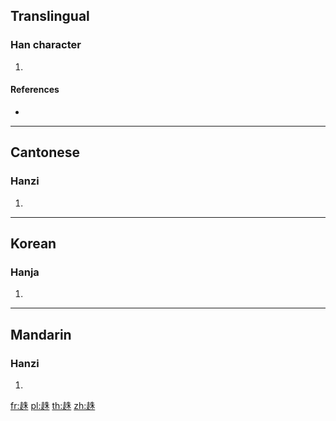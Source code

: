 {{character info/new}}
==Translingual==

===Han character===
{{Han char|rn=156|rad=走|as=06|sn=13|four=45809|canj=GOHJD}}

# {{defn|Han|sort=走06}}

====References====
* {{Han ref|kx=1217.080|dkj=37126|dj=1686.250|hdz=53485.100|uh=8D8E|ud=36238|bh=E060|bd=57440}}

----

==Cantonese==

===Hanzi===
{{yue-hanzi|jyut=syu4|y=syu4}}

# {{defn|lang=yue|sort=走06}}

----

==Korean==

===Hanja===
{{ko-hanja|hangeul=주|eumhun=|rv=ju|mr=chu|y=cwu}}

# {{defn|lang=ko|sort=走06}}

----

==Mandarin==

===Hanzi===
{{cmn-hanzi|pin=[[chú]] ([[chu2]]), [[cì]] ([[ci4]]), [[zī]] ([[zi1]])|wg=ch'u<sup>2</sup>, tz'u<sup>4</sup>, tzu<sup>1</sup>}}

# {{defn|lang=cmn|sort=走06}}

[[fr:趎]]
[[pl:趎]]
[[th:趎]]
[[zh:趎]]